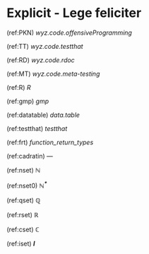 # Explicit - Lege feliciter {-}

(ref:PKN) <cite class='it'>wyz.code.offensiveProgramming</cite>

(ref:TT) <cite class='it'>wyz.code.testthat</cite>

(ref:RD) <cite class='it'>wyz.code.rdoc</cite>

(ref:MT) <cite class='it'>wyz.code.meta-testing</cite>

(ref:R) <cite class='it'>R</cite>

(ref:gmp) <cite class='it'>gmp</cite>

(ref:datatable) <cite class='it'>data.table</cite>

(ref:testthat) <cite class='it'>testthat</cite>

(ref:frt) <cite class='it'>function_return_types</cite>

(ref:cadratin) &#x2014;

(ref:nset) **<cite class='rt'>&#x2115;</cite>**

(ref:nset0) **<cite class='rt'>&#x2115;<sup>\*</sup></cite>**

(ref:qset) **<cite class='rt'>&#x211A;</cite>**

(ref:rset) **<cite class='rt'>&#x211D;</cite>**

(ref:cset) **<cite class='rt'>&#x2102;</cite>**

(ref:iset) **<cite class='rt'>I</cite>** 
